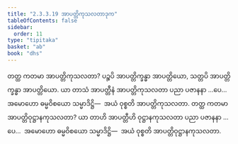 ```yaml
---
title: "2.3.3.19 အာပတ္တိကုသလတာဒုက"
tableOfContents: false
sidebar:
  order: 11
type: "tipitaka"
basket: "ab"
book: "dhs"
---
```



<DynamicBreadcrumb />

<Division number="1336" book="dhs">

<Paragraph number="2041" book="dhs">
တတ္ထ ကတမာ အာပတ္တိကုသလတာ? ပဉ္စပိ အာပတ္တိက္ခန္ဓာ အာပတ္တိယော, သတ္တပိ အာပတ္တိက္ခန္ဓာ အာပတ္တိယော. ယာ တာသံ အာပတ္တီနံ အာပတ္တိကုသလတာ ပညာ ပဇာနနာ …ပေ…  အမောဟော ဓမ္မဝိစယော သမ္မာဒိဋ္ဌိ—  အယံ ဝုစ္စတိ အာပတ္တိကုသလတာ.
</Paragraph>

</Division>
<Division number="1337" book="dhs">

<Paragraph number="2042" book="dhs">
တတ္ထ ကတမာ အာပတ္တိဝုဋ္ဌာနကုသလတာ? ယာ တာဟိ အာပတ္တီဟိ ဝုဋ္ဌာနကုသလတာ ပညာ ပဇာနနာ …ပေ…  အမောဟော ဓမ္မဝိစယော သမ္မာဒိဋ္ဌိ—  အယံ ဝုစ္စတိ အာပတ္တိဝုဋ္ဌာနကုသလတာ.
</Paragraph>
</Division>